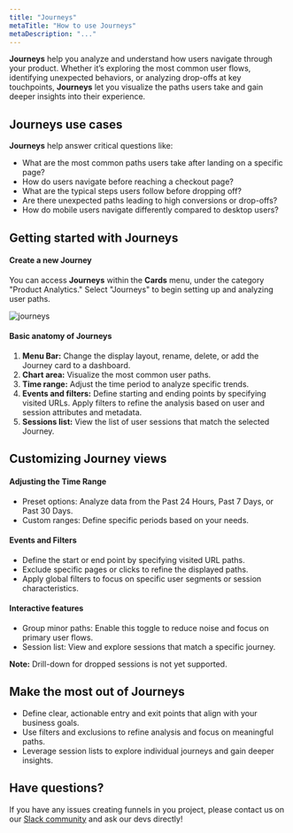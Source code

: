 ```yaml
---
title: "Journeys"
metaTitle: "How to use Journeys"
metaDescription: "..."
---
```



**Journeys** help you analyze and understand how users navigate through your product. Whether it’s exploring the most common user flows, identifying unexpected behaviors, or analyzing drop-offs at key touchpoints, **Journeys** let you visualize the paths users take and gain deeper insights into their experience.

## Journeys use cases

**Journeys** help answer critical questions like:

- What are the most common paths users take after landing on a specific page?
- How do users navigate before reaching a checkout page?
- What are the typical steps users follow before dropping off?
- Are there unexpected paths leading to high conversions or drop-offs?
- How do mobile users navigate differently compared to desktop users?


## Getting started with Journeys

#### Create a new Journey

You can access **Journeys** within the **Cards** menu, under the category "Product Analytics." Select "Journeys" to begin setting up and analyzing user paths.

<div style={{ display: 'flex', justifyContent: 'center', alignItems: 'center' }}>
  <img src="/images/products/product-analytics/journeys/journeys.gif" alt="journeys" style={{ width: '700px', height: 'auto' }} />
</div>

#### Basic anatomy of Journeys

1. **Menu Bar:** Change the display layout, rename, delete, or add the Journey card to a dashboard.
2. **Chart area:** Visualize the most common user paths.
3. **Time range:** Adjust the time period to analyze specific trends.
4. **Events and filters:** Define starting and ending points by specifying visited URLs. Apply filters to refine the analysis based on user and session attributes and metadata.
5. **Sessions list:** View the list of user sessions that match the selected Journey.

## Customizing Journey views

#### Adjusting the Time Range

- Preset options: Analyze data from the Past 24 Hours, Past 7 Days, or Past 30 Days.
- Custom ranges: Define specific periods based on your needs.

#### Events and Filters

- Define the start or end point by specifying visited URL paths.
- Exclude specific pages or clicks to refine the displayed paths.
- Apply global filters to focus on specific user segments or session characteristics.

#### Interactive features

- Group minor paths: Enable this toggle to reduce noise and focus on primary user flows.
- Session list: View and explore sessions that match a specific journey.

**Note:** Drill-down for dropped sessions is not yet supported.

## Make the most out of Journeys

- Define clear, actionable entry and exit points that align with your business goals.
- Use filters and exclusions to refine analysis and focus on meaningful paths.
- Leverage session lists to explore individual journeys and gain deeper insights.

## Have questions?

If you have any issues creating funnels in you project, please contact us on our [Slack community](https://slack.openreplay.com/) and ask our devs directly!